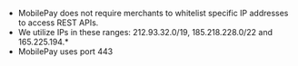    
* MobilePay does not require merchants to whitelist specific IP addresses to access REST APIs.
* We utilize IPs in these ranges: 212.93.32.0/19, 185.218.228.0/22 and 165.225.194.* 
* MobilePay uses port 443 
